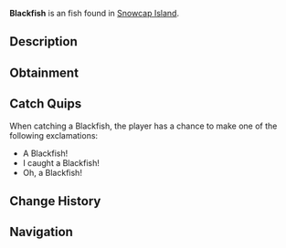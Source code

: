 {{FishInfobox
|image          = Blackfish.png
|rarity         = Uncommon
|sea            = First Sea
|location       = [[Snowcap Island]]
|sublocation    = Freshwater
|sources        = Fishing Rod
|radar_location = 
|xp             = 100
|weather        = 
|time           = Night
|season         = 
|bait           = Worm
|base_weight    = 2
|base_value     = 100
|weight_range   = 1.5
|base_chance    = 80
|base_resil     = 60
}}
'''Blackfish''' is an {{Rarity|Uncommon}} fish found in [[Snowcap Island]].

== Description ==
{{Description|Blackfish are small, black, nighttime swimmers that can be most commonly found in the cold the rocky waters of Snowcap Pond.|Bestiary Entry}}

== Obtainment ==
{{Description|Found in Snowcap Pond during the night.|Bestiary Hint}}
{{Fish Availability|
Snowcap Island/Freshwater Pond
|top_rods      = 
Leviathan's Fang Rod\472332.64\213736.51;
Trident Rod\445580.63\192147.81;
Free Spirit Rod\431769.24\191489.89;
No-Life Rod\387135.83\280127.93;
Seraphic Rod\371844.63\268092.24;
Flimsy Rod\265648.13\298971.91;
Training Rod\264957.26\294967.83;
Rod Of The Eternal King\345923.82\201824.67;
Abyssal Specter Rod\328570.17\287055.43;
Azure Of Lagoon\363896.31\284635.83;
Avalanche Rod\283979.2\241520.38;
Ethereal Prism Rod\370328.97\80951.6;
Challenger's Rod\362886.74\245491.88;
Rod Of The Forgotten Fang\361860.06\244678.53;
Rod Of The Exalted One\349582.9\208685.26;
Rod Of The Depths\339717.91\222103.2;
Zeus Rod\338272.93\278722.52;
Verdant Shear Rod\337987.25\272171.48;
Blazebringer Rod\322315.66\276314.72;
Depthseeker Rod\313178.22\265330.1;
Volcanic Rod\294319.34\267622.7;
Steady Rod\136157.21\110186.04
|recommended   = Trident Rod
}}

== Catch Quips ==
When catching a Blackfish, the player has a chance to make one of the following exclamations:
* A Blackfish!
* I caught a Blackfish!
* Oh, a Blackfish!

== Change History ==
{{Change History|{{subst:Current Version}}}}

== Navigation ==
{{Fish Navbox|Snowcap Island}}